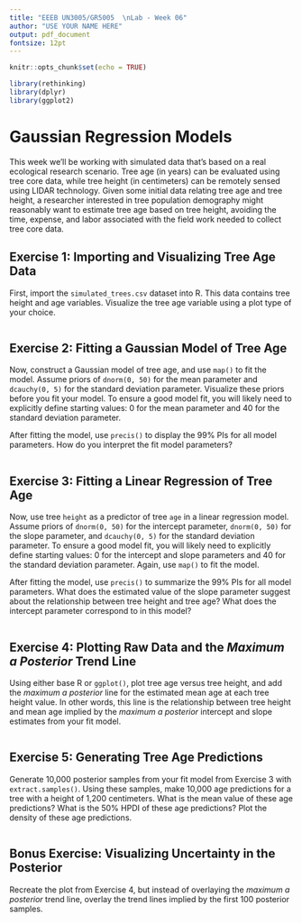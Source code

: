 ```yaml
---
title: "EEEB UN3005/GR5005  \nLab - Week 06"
author: "USE YOUR NAME HERE"
output: pdf_document
fontsize: 12pt
---
```


```r

knitr::opts_chunk$set(echo = TRUE)

library(rethinking)
library(dplyr)
library(ggplot2)
```


# Gaussian Regression Models

This week we'll be working with simulated data that's based on a real ecological research scenario. Tree age (in years) can be evaluated using tree core data, while tree height (in centimeters) can be remotely sensed using LIDAR technology. Given some initial data relating tree age and tree height, a researcher interested in tree population demography might reasonably want to estimate tree age based on tree height, avoiding the time, expense, and labor associated with the field work needed to collect tree core data.


## Exercise 1: Importing and Visualizing Tree Age Data

First, import the `simulated_trees.csv` dataset into R. This data contains tree height and age variables. Visualize the tree age variable using a plot type of your choice.

```r

```


## Exercise 2: Fitting a Gaussian Model of Tree Age

Now, construct a Gaussian model of tree age, and use `map()` to fit the model. Assume priors of `dnorm(0, 50)` for the mean parameter and `dcauchy(0, 5)` for the standard deviation parameter. Visualize these priors before you fit your model. To ensure a good model fit, you will likely need to explicitly define starting values: 0 for the mean parameter and 40 for the standard deviation parameter.

After fitting the model, use `precis()` to display the 99% PIs for all model parameters. How do you interpret the fit model parameters?

```r

```


## Exercise 3: Fitting a Linear Regression of Tree Age

Now, use tree `height` as a predictor of tree `age` in a linear regression model. Assume priors of `dnorm(0, 50)` for the intercept parameter, `dnorm(0, 50)` for the slope parameter, and `dcauchy(0, 5)` for the standard deviation parameter. To ensure a good model fit, you will likely need to explicitly define starting values: 0 for the intercept and slope parameters and 40 for the standard deviation parameter. Again, use `map()` to fit the model.

After fitting the model, use `precis()` to summarize the 99% PIs for all model parameters. What does the estimated value of the slope parameter suggest about the relationship between tree height and tree age? What does the intercept parameter correspond to in this model?

```r

```


## Exercise 4: Plotting Raw Data and the *Maximum a Posterior* Trend Line

Using either base R or `ggplot()`, plot tree age versus tree height, and add the *maximum a posterior* line for the estimated mean age at each tree height value. In other words, this line is the relationship between tree height and mean age implied by the *maximum a posterior* intercept and slope estimates from your fit model.

```r

```


## Exercise 5: Generating Tree Age Predictions

Generate 10,000 posterior samples from your fit model from Exercise 3 with `extract.samples()`. Using these samples, make 10,000 age predictions for a tree with a height of 1,200 centimeters. What is the mean value of these age predictions? What is the 50% HPDI of these age predictions? Plot the density of these age predictions.

```r

```


## Bonus Exercise: Visualizing Uncertainty in the Posterior

Recreate the plot from Exercise 4, but instead of overlaying the *maximum a posterior* trend line, overlay the trend lines implied by the first 100 posterior samples.

```r

```
